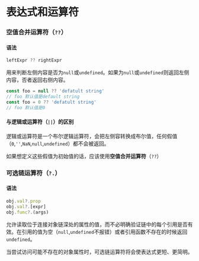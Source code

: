 # 表达式和运算符

### **空值合并运算符**（``??``）

#### 语法

```js
leftExpr ?? rightExpr
```

用来判断左侧内容是否为`null`或`undefined`。如果为`null`或`undefined`则返回左侧内容，否者返回右侧内容。

```js
const foo = null ?? 'defatult string'
// foo 默认值是default string
const foo = 0 ?? 'defatult string'
// foo 默认值是0
```

#### 与逻辑或运算符（`||`）的区别

逻辑或运算符是一个布尔逻辑运算符，会把左侧容转换成布尔值，任何假值（`0`,`''`,`NaN`,`null`,`undefined`）都不会被返回。

如果想定义这些假值为初始值的话，应该使用**空值合并运算符**（``??``）

### 可选链运算符（`?.`）

#### 语法

```js
obj.val?.prop
obj.val?.[expr]
obj.func?.(args)
```

允许读取位于连接对象链深处的属性的值，而不必明确验证链中的每个引用是否有效。在引用的值为空（`null`,`undefined`不报错）或者引用函数不存在的时候返回`undefined`。

当尝试访问可能不存在的对象属性时，可选链运算符将会使表达式更短、更简明。